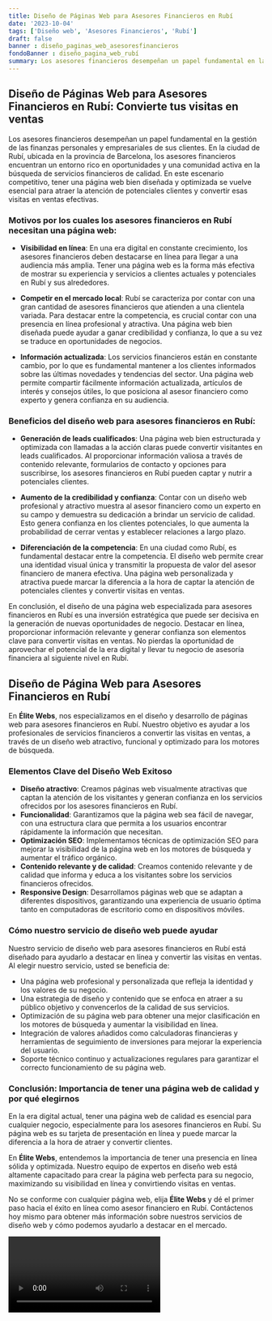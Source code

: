 ```yaml
---
title: Diseño de Páginas Web para Asesores Financieros en Rubí
date: '2023-10-04'
tags: ['Diseño web', 'Asesores Financieros', 'Rubí']
draft: false
banner : diseño_paginas_web_asesoresfinancieros
fondoBanner : diseño_pagina_web_rubí
summary: Los asesores financieros desempeñan un papel fundamental en la gestión de las finanzas personales y empresariales de sus clientes. En la ciudad de Rubí, ubicada en la provincia de Barcelona, los asesores financieros encuentran un entorno rico en oportunidades y una comunidad activa en la búsqueda de servicios financieros de calidad. En este escenario competitivo, tener una página web bien diseñada y optimizada se vuelve esencial para atraer la atención de potenciales clientes y convertir esas visitas en ventas efectivas.
---
```


## Diseño de Páginas Web para Asesores Financieros en Rubí: Convierte tus visitas en ventas

Los asesores financieros desempeñan un papel fundamental en la gestión de las finanzas personales y empresariales de sus clientes. En la ciudad de Rubí, ubicada en la provincia de Barcelona, los asesores financieros encuentran un entorno rico en oportunidades y una comunidad activa en la búsqueda de servicios financieros de calidad. En este escenario competitivo, tener una página web bien diseñada y optimizada se vuelve esencial para atraer la atención de potenciales clientes y convertir esas visitas en ventas efectivas.

### Motivos por los cuales los asesores financieros en Rubí necesitan una página web:

- **Visibilidad en línea**: En una era digital en constante crecimiento, los asesores financieros deben destacarse en línea para llegar a una audiencia más amplia. Tener una página web es la forma más efectiva de mostrar su experiencia y servicios a clientes actuales y potenciales en Rubí y sus alrededores.

- **Competir en el mercado local**: Rubí se caracteriza por contar con una gran cantidad de asesores financieros que atienden a una clientela variada. Para destacar entre la competencia, es crucial contar con una presencia en línea profesional y atractiva. Una página web bien diseñada puede ayudar a ganar credibilidad y confianza, lo que a su vez se traduce en oportunidades de negocios.

- **Información actualizada**: Los servicios financieros están en constante cambio, por lo que es fundamental mantener a los clientes informados sobre las últimas novedades y tendencias del sector. Una página web permite compartir fácilmente información actualizada, artículos de interés y consejos útiles, lo que posiciona al asesor financiero como experto y genera confianza en su audiencia.

### Beneficios del diseño web para asesores financieros en Rubí:

- **Generación de leads cualificados**: Una página web bien estructurada y optimizada con llamadas a la acción claras puede convertir visitantes en leads cualificados. Al proporcionar información valiosa a través de contenido relevante, formularios de contacto y opciones para suscribirse, los asesores financieros en Rubí pueden captar y nutrir a potenciales clientes.

- **Aumento de la credibilidad y confianza**: Contar con un diseño web profesional y atractivo muestra al asesor financiero como un experto en su campo y demuestra su dedicación a brindar un servicio de calidad. Esto genera confianza en los clientes potenciales, lo que aumenta la probabilidad de cerrar ventas y establecer relaciones a largo plazo.

- **Diferenciación de la competencia**: En una ciudad como Rubí, es fundamental destacar entre la competencia. El diseño web permite crear una identidad visual única y transmitir la propuesta de valor del asesor financiero de manera efectiva. Una página web personalizada y atractiva puede marcar la diferencia a la hora de captar la atención de potenciales clientes y convertir visitas en ventas.

En conclusión, el diseño de una página web especializada para asesores financieros en Rubí es una inversión estratégica que puede ser decisiva en la generación de nuevas oportunidades de negocio. Destacar en línea, proporcionar información relevante y generar confianza son elementos clave para convertir visitas en ventas. No pierdas la oportunidad de aprovechar el potencial de la era digital y llevar tu negocio de asesoría financiera al siguiente nivel en Rubí.

<GifSeo />

<Cta />

## Diseño de Página Web para Asesores Financieros en Rubí

En **Élite Webs**, nos especializamos en el diseño y desarrollo de páginas web para asesores financieros en Rubí. Nuestro objetivo es ayudar a los profesionales de servicios financieros a convertir las visitas en ventas, a través de un diseño web atractivo, funcional y optimizado para los motores de búsqueda.

### Elementos Clave del Diseño Web Exitoso

- **Diseño atractivo**: Creamos páginas web visualmente atractivas que captan la atención de los visitantes y generan confianza en los servicios ofrecidos por los asesores financieros en Rubí.
- **Funcionalidad**: Garantizamos que la página web sea fácil de navegar, con una estructura clara que permita a los usuarios encontrar rápidamente la información que necesitan.
- **Optimización SEO**: Implementamos técnicas de optimización SEO para mejorar la visibilidad de la página web en los motores de búsqueda y aumentar el tráfico orgánico.
- **Contenido relevante y de calidad**: Creamos contenido relevante y de calidad que informa y educa a los visitantes sobre los servicios financieros ofrecidos.
- **Responsive Design**: Desarrollamos páginas web que se adaptan a diferentes dispositivos, garantizando una experiencia de usuario óptima tanto en computadoras de escritorio como en dispositivos móviles.

### Cómo nuestro servicio de diseño web puede ayudar

Nuestro servicio de diseño web para asesores financieros en Rubí está diseñado para ayudarlo a destacar en línea y convertir las visitas en ventas. Al elegir nuestro servicio, usted se beneficia de:

- Una página web profesional y personalizada que refleja la identidad y los valores de su negocio.
- Una estrategia de diseño y contenido que se enfoca en atraer a su público objetivo y convencerlos de la calidad de sus servicios.
- Optimización de su página web para obtener una mejor clasificación en los motores de búsqueda y aumentar la visibilidad en línea.
- Integración de valores añadidos como calculadoras financieras y herramientas de seguimiento de inversiones para mejorar la experiencia del usuario.
- Soporte técnico continuo y actualizaciones regulares para garantizar el correcto funcionamiento de su página web.

### Conclusión: Importancia de tener una página web de calidad y por qué elegirnos

En la era digital actual, tener una página web de calidad es esencial para cualquier negocio, especialmente para los asesores financieros en Rubí. Su página web es su tarjeta de presentación en línea y puede marcar la diferencia a la hora de atraer y convertir clientes.

En **Élite Webs**, entendemos la importancia de tener una presencia en línea sólida y optimizada. Nuestro equipo de expertos en diseño web está altamente capacitado para crear la página web perfecta para su negocio, maximizando su visibilidad en línea y convirtiendo visitas en ventas.

No se conforme con cualquier página web, elija **Élite Webs** y dé el primer paso hacia el éxito en línea como asesor financiero en Rubí. Contáctenos hoy mismo para obtener más información sobre nuestros servicios de diseño web y cómo podemos ayudarlo a destacar en el mercado.

<Video />

<CtaBot job='Asesores Financieros' city='Rubí'/>

<Gmaps query='Rubí+españa+maps' />